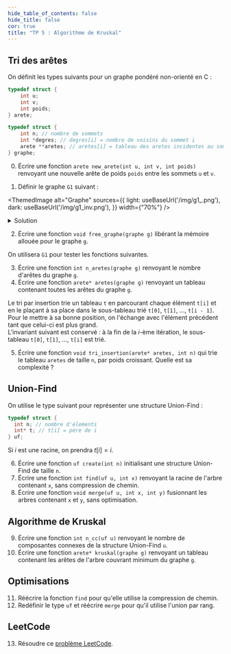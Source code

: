 ```yaml
---
hide_table_of_contents: false
hide_title: false
cor: true
title: "TP 5 : Algorithme de Kruskal"
---
```



## Tri des arêtes

On définit les types suivants pour un graphe pondéré non-orienté en C :

```c
typedef struct {
    int u;
    int v;
    int poids;
} arete;

typedef struct {
    int n; // nombre de sommets
    int *degres; // degres[i] = nombre de voisins du sommet i
    arete **aretes; // aretes[i] = tableau des aretes incidentes au sommet i
} graphe;
```

0. Écrire une fonction `arete new_arete(int u, int v, int poids)` renvoyant une nouvelle arête de poids `poids` entre les sommets `u` et `v`.

1. Définir le graphe `G1` suivant :

<ThemedImage
  alt="Graphe"
  sources={{
    light: useBaseUrl('/img/g1_.png'),
    dark: useBaseUrl('/img/g1_inv.png'),
  }}
  width={"70%"}
/>

<details>
<summary>Solution</summary>

```c
graphe g;
g.n = 7;
g.degres = malloc(7 * sizeof(int));
g.degres[0] = 3;
g.degres[1] = 3;
g.degres[2] = 4;
g.degres[3] = 3;
g.degres[4] = 2;
g.degres[5] = 3;
g.degres[6] = 2;
g.aretes = malloc(10 * sizeof(arete*));
g.aretes[0] = malloc(3 * sizeof(arete));
g.aretes[1] = malloc(3 * sizeof(arete));
g.aretes[2] = malloc(4 * sizeof(arete));
g.aretes[3] = malloc(3 * sizeof(arete));
g.aretes[4] = malloc(2 * sizeof(arete));
g.aretes[5] = malloc(3 * sizeof(arete));
g.aretes[6] = malloc(2 * sizeof(arete));
g.aretes[7] = malloc(2 * sizeof(arete));
g.aretes[8] = malloc(2 * sizeof(arete));
g.aretes[9] = malloc(2 * sizeof(arete));
g.aretes[0][0] = g.aretes[1][0] = new_arete(0, 1, 1);
g.aretes[0][1] = g.aretes[2][0] = new_arete(0, 2, 5);
g.aretes[0][2] = g.aretes[6][0] = new_arete(0, 6, 5);
g.aretes[1][1] = g.aretes[3][0] = new_arete(1, 3, 2);
g.aretes[1][2] = g.aretes[6][1] = new_arete(1, 6, 3);
g.aretes[2][1] = g.aretes[3][1] = new_arete(2, 3, 3);
g.aretes[2][2] = g.aretes[4][0] = new_arete(2, 4, 2);
g.aretes[2][3] = g.aretes[5][0] = new_arete(2, 5, 5);
g.aretes[3][2] = g.aretes[5][1] = new_arete(3, 5, 1);
g.aretes[4][1] = g.aretes[5][2] = new_arete(4, 5, 5);
```

</details>

2. Écrire une fonction `void free_graphe(graphe g)` libérant la mémoire allouée pour le graphe `g`.

On utilisera `G1` pour tester les fonctions suivantes.

3. Écrire une fonction `int n_aretes(graphe g)` renvoyant le nombre d'arêtes du graphe `g`.  
4. Écrire une fonction `arete* aretes(graphe g)` renvoyant un tableau contenant toutes les arêtes du graphe `g`.

Le tri par insertion trie un tableau `t` en parcourant chaque élément `t[i]` et en le plaçant à sa place dans le sous-tableau trié `t[0]`, `t[1]`, ..., `t[i - 1]`. Pour le mettre à sa bonne position, on l'échange avec l'élément précédent tant que celui-ci est plus grand.  
L'invariant suivant est conservé : à la fin de la $i$-ème itération, le sous-tableau `t[0]`, `t[1]`, ..., `t[i]` est trié.

5. Écrire une fonction `void tri_insertion(arete* aretes, int n)` qui trie le tableau `aretes` de taille `n`, par poids croissant. Quelle est sa complexité ?  

## Union-Find

On utilise le type suivant pour représenter une structure Union-Find :

```c
typedef struct {
  int n; // nombre d'élements
  int* t; // t[i] = père de i
} uf;
```

Si $i$ est une racine, on prendra $t[i] = i$.

6. Écrire une fonction `uf create(int n)` initialisant une structure Union-Find de taille `n`.  
7. Écrire une fonction `int find(uf u, int x)` renvoyant la racine de l'arbre contenant `x`, sans compression de chemin.
8. Écrire une fonction `void merge(uf u, int x, int y)` fusionnant les arbres contenant `x` et `y`, sans optimisation.

## Algorithme de Kruskal

9. Écrire une fonction `int n_cc(uf u)` renvoyant le nombre de composantes connexes de la structure Union-Find `u`.
10. Écrire une fonction `arete* kruskal(graphe g)` renvoyant un tableau contenant les arêtes de l'arbre couvrant minimum du graphe `g`.

## Optimisations

11. Réécrire la fonction `find` pour qu'elle utilise la compression de chemin.  
12. Redéfinir le type `uf` et réécrire `merge` pour qu'il utilise l'union par rang.

## LeetCode

13. Résoudre ce [problème LeetCode](https://leetcode.com/problems/min-cost-to-connect-all-points).
